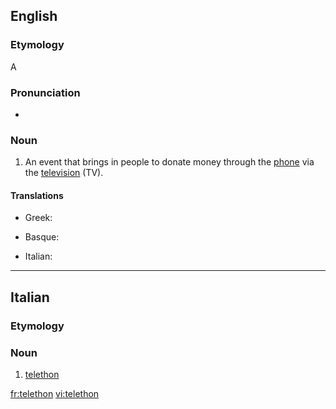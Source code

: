 ==English==

===Etymology===
A {{blend|telephone|marathon|nocap=1|lang=en}}

===Pronunciation===
* {{a|UK}} {{IPA|/ˈtɛl.əˌθɒn/|lang=en}}

===Noun===
{{en-noun}}

# An event that brings in people to donate money through the [[phone]] via the [[television]] (TV).

====Translations====
{{trans-top|television event}}
* Greek: {{t+|el|τηλεμαραθώνιος|m|tr=tilemarathónios}}
{{trans-mid}}
{{trans-bottom}}

{{checktrans-top}}
* Basque: {{t-check|eu|teletoi}}
{{trans-mid}}
* Italian: {{t-check|it|teletono}}
{{trans-bottom}}

----

==Italian==

===Etymology===
{{etyl|en|it}} {{prefix|tele|marathon|lang=it}}

===Noun===
{{head|it|noun|g=m|invariable}}

# [[#English|telethon]]

[[fr:telethon]]
[[vi:telethon]]